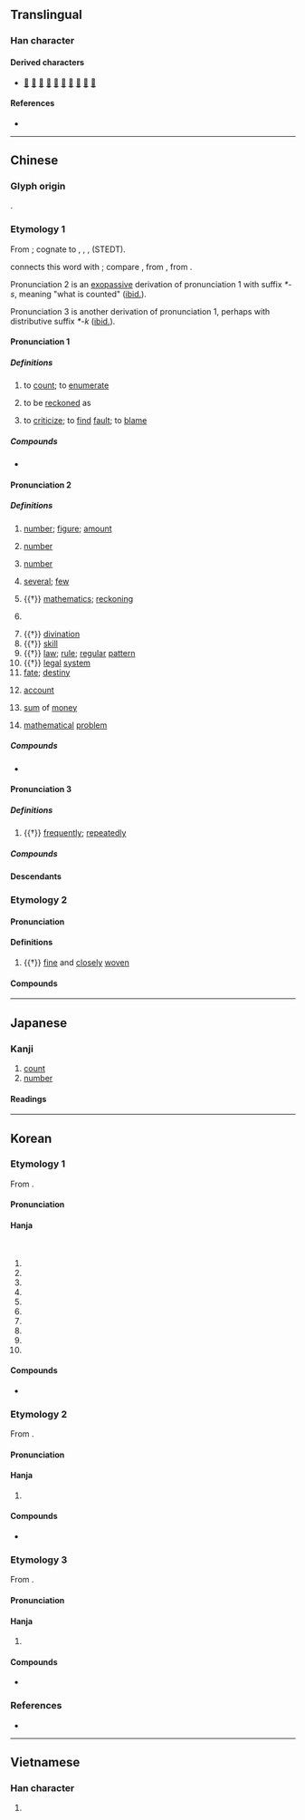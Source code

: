 {{also|数}}
{{character info}}
==Translingual==
{{ja-forms|[[数]]|[[数]]|數}}

===Han character===
{{Han char|rn=66|rad=攴|as=11|sn=15|four=58440|canj=LVOK|ids=⿰婁攵}}

====Derived characters====
* [[𡂡]] [[擻]] [[櫢]] [[𣀟]] [[𨯃]] [[𩪵]] [[𩽋]] [[𩖅]] [[藪]] [[籔]]

====References====
* {{Han ref|kx=0475.040|dkj=13363|dj=0829.070|hdz=21474.010|uh=6578|ud=25976|bh=BCC6|bd=48326}}

----

==Chinese==
{{zh-forms|s=数}}

===Glyph origin===
{{Han etym}}
{{Han compound|婁|攴|ls=psc|c1=p|c2=s}}.

===Etymology 1===
From {{inh|zh|sit-pro|*r-tsjəj||to count}}; cognate to {{cog|bo|རྩི||to count; to calculate}}, {{cog|my|ရေ||to count}}, {{cog|kac|hti}}, {{cog|ers|htɛ⁵⁵}} (STEDT).

{{zh-ref|Schuessler (2007)}} connects this word with {{cog|aav}}; compare {{cog|mnw|ရိုဟ်|tr=rɜ̀h}}, from {{cog|mkh-mmn|ruih||to count}}, from {{cog|mkh-pro|*rʔis||to count}}.

Pronunciation 2 is an [[exopassive]] derivation of pronunciation 1 with suffix ''*-s'', meaning "what is counted" ([[ibid.]]).

Pronunciation 3 is another derivation of pronunciation 1, perhaps with distributive suffix ''*-k'' ([[ibid.]]).

====Pronunciation 1====
{{zh-pron
|m=shǔ
|m-s=su3
|c=sou2
|c-t=su2
|g=su3
|h=pfs=
|j=su2
|mb=su̿
|md=só/sū
|md_note=só - vernacular; sū - literary, rare
|mn=siàu/só͘/sò͘
|mn_note=siàu - vernacular (“to count”); só͘/sò͘ - literary (“to be reckoned as; to criticise”)
|mn-t=siao3/siou3
|mn-t_note=siao3 - Shantou; siou3 - Chaozhou
|w=2su
|x=sou3
|dial=1
|mc=1
|oc=1,1
|cat=v
}}

=====Definitions=====
{{zh-hanzi}}

# to [[count]]; to [[enumerate]]
#: {{zh-x|數{sou2} 銀{ngan4-2}仔|to '''count''' coins|C}}
# to be [[reckon]]ed as
#: {{zh-x|數{shǔ}一.數{shǔ}二|to be reckoned as first or second; to be one of the best}}
# to [[criticize]]; to [[find]] [[fault]]; to [[blame]]
#: {{zh-x|數{shǔ}落|to criticize, to scold}}

=====Compounds=====
* {{see derivation subpage|Count (Chinese)}}

====Pronunciation 2====
{{zh-pron
|m=shù,sù,er=y
|m_note=sù - Taiwan, only used in {{zh-l|*數珠}}
|m-s=su4
|c=sou3
|c-t=su1
|g=su4
|h=pfs=su/sṳ;gd=su4
|h_note=sṳ - “account; fate”
|j=su3
|mb=su̿
|md=só
|mn=sò͘/siàu
|mn_note=sò͘ - literary; siàu - vernacular (“account”)
|mn-t=siao3/siou3/su3
|mn-t_note=siao3/siou3 - noun (siou3 - Chaozhou); su3 - "several" and in {{zh-l|*無數}}
|w=2su
|x=sou4
|dial=2
|mc=2
|oc=2,2
|cat=n
}}

=====Definitions=====
{{zh-hanzi}}

# [[number]]; [[figure]]; [[amount]] {{zh-mw|個}}
#: {{zh-x|人數|population}}
# {{lb|zh|mathematics}} [[number]]
#: {{zh-x|整數|integer}}
# {{lb|zh|grammar}} [[number]]
#: {{zh-x|單數|singular}}
# [[several]]; [[few]]
#: {{zh-x|數 百 人|'''several''' hundred people}}
# {{†}} [[mathematics]]; [[reckoning]] {{gloss|one of the Six Arts}}
# {{zh-short|數學|[[mathematics]]}} {{attn|zh|only Cantonese?}}
#: {{zh-x|中 英 數|Chinese, English and mathematics|C}}
# {{†}} [[divination]]
# {{†}} [[skill]]
# {{†}} [[law]]; [[rule]]; [[regular]] [[pattern]]
# {{†}} [[legal]] [[system]]
# [[fate]]; [[destiny]]
#: {{zh-x|氣數|'''fate'''}}
# {{lb|zh|Cantonese|Hakka|Min Nan}} [[account]] {{attn|yue|classifier 條?; = debt?}}
#: {{zh-x|數{sou3}簿{bou6-2}|'''account''' book|C}}
# {{lb|zh|Cantonese}} [[sum]] of [[money]] {{zh-mw|c:筆}}
# {{lb|zh|Cantonese}} [[mathematical]] [[problem]] {{zh-mw|c:條}}

=====Compounds=====
* {{see derivation subpage|Number (Chinese)}}

====Pronunciation 3====
{{zh-pron
|m=shuò
|c=sok3
|h=pfs=
|md=sáuk
|mn=siàu/sok
|mn-t=sog4/suag4
|dial=n
|mc=3
|oc=3,3
|cat=adv
}}

=====Definitions=====
{{zh-hanzi}}

# {{†}} [[frequently]]; [[repeatedly]]
#: {{zh-x|數{shuò}見.不鮮|a common occurrence}}

=====Compounds=====
{{zh-der|fold=1|多言數窮|數數|數四|數見不鮮|煩數|頻數:pínshuò|數念:siàu-liām;Min Nan}}

====Descendants====
{{CJKV||j=数|すう|수|số}}

===Etymology 2===

====Pronunciation====
{{zh-pron
|m=cù
|c=cuk1
|h=pfs=
|mn=chhiok
|dial=n
|mc=
|oc=
|cat=a
}}

====Definitions====
{{zh-hanzi}}

# {{†}} [[fine]] and [[closely]] [[woven]]
#: {{zh-x|數{cù}罟|'''closely woven''' net}}

====Compounds====
{{zh-der|fold=1|數罟}}

{{zh-cat|Beginning|Elementary}}

----

==Japanese==
{{ja-kanji forms|数|數}}

===Kanji===
{{ja-kanji|grade=|rs=攴11|shin=数}}

# [[count]]
# [[number]]

====Readings====
{{ja-readings
|goon=さく, しゅ<しゆ, そく
|kanon=さく, しょく<しよく, す
|kanyoon=すう
|kun=かず-, かぞ-える<かぞ-へる, しばしば-, せ-める, わずらわ-しい<わずらは-しい
}}

----

==Korean==

===Etymology 1===
From {{der|ko|ltc|-}} {{ltc-l|數|id=1+2}}.

{{collapse|
{{hanja-sinjeung|수|swu|hun=수고슴 수}}
; “number; etc.”
: From {{der|ko|ltc|-}} {{ltc-l|數|id=2}}. 
: {{hanja-dongguk|숭〮|swú}}

; “to count; to calculate”
: From {{der|ko|ltc|-}} {{ltc-l|數|id=1}}.
: {{hanja-dongguk|슝〯|syǔ}}
|Historical readings
|bg=#FFFFFF}}

====Pronunciation====
{{ko-hanja-pron|수|l=y}}

====Hanja====
{{ko-hanja-search}}
{{ko-hanja|세다|셀|수}}<br>
{{ko-hanja|셈|수}}

# {{hanja form of|수|[[number]]; [[fixed]] [[quantity]]; [[figure]]}}
# {{hanja form of|수|to [[count]]; to [[calculate]]}}
# {{hanja form of|수|[[a little]]; [[a bit]]; [[a few]]; [[several]]}}
# {{hanja form of|수|[[manners]]}}
# {{hanja form of|수|[[grade]]}}
# {{hanja form of|수|[[obligation]]; [[duty]]}}
# {{hanja form of|수|[[fate]]; [[destiny]]}}
# {{hanja form of|수|[[skill]]; [[technique]]}}
# {{hanja form of|수|[[trick]]; [[scheme]]}}
# {{hanja form of|수|[[means]]; [[method]]}}

====Compounds====
* {{see derivation subpage|Number (Korean)}}

===Etymology 2===
From {{der|ko|ltc|-}} {{ltc-l|數|id=3}}. 

{{collapse|
* {{hanja-dongguk|솩〮|swák}}
|Historical readings
|bg=#FFFFFF}}

====Pronunciation====
{{ko-hanja-pron|삭}}

====Hanja====
{{ko-hanja|[[자주]]|삭}}

# {{lb|ko|literary}} {{hanja form of|삭|[[often]]; [[frequently]]}}

====Compounds====
* {{see derivation subpage|Often (Korean)}}

===Etymology 3===
From {{der|ko|ltc|-}} {{zh-l|*數}}. 

{{collapse|
* {{hanja-dongguk|쵹〮|chyók}}
|Historical readings
|bg=#FFFFFF}}

====Pronunciation====
{{ko-hanja-pron|촉}}

====Hanja====
{{ko-hanja|촘촘하다|촘촘할|촉}}

# {{lb|ko|literary}} {{hanja form of|촉|[[dense]]; [[thick]]}}

====Compounds====
{{der-top3|Compounds}}
* {{ko-l|촉고|[[closely]] [[woven]] [[net]]|數罟}}
{{der-bottom}}

===References===
* {{R:hanjadoc|4448}}

----

==Vietnamese==

===Han character===
{{vi-readings|reading=số, sộ, sỗ, sổ, xọ, sác|rs=攴11}}

# {{rfdef|vi|sort=攴11}}